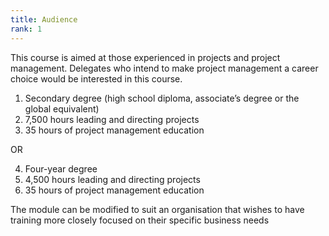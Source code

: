 ```yaml
---
title: Audience
rank: 1
---
```


This course is aimed at those experienced in projects and project management. Delegates who intend to make project management a career choice would be interested in this course.

1. Secondary degree (high school diploma, associate’s degree or the global equivalent)
2. 7,500 hours leading and directing projects
3. 35 hours of project management education

OR

4. Four-year degree
5. 4,500 hours leading and directing projects
6. 35 hours of project management education

The module can be modified to suit an organisation that wishes to have training more closely focused on their specific business needs